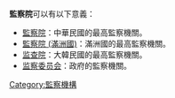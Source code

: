 '''監察院'''可以有以下意義：

*[[監察院|監察院]]：中華民國的最高監察機關。 
*[[滿洲國監察院|監察院 (滿洲國)]]：滿洲國的最高監察機關。
*[[监查院|监查院]]：大韓民國的最高監察機關。
*[[监察委员会|监察委员会]]：政府的監察機關。

{{disambig|Cat=组织机构消歧义}}

[[Category:監察機構|Category:監察機構]]